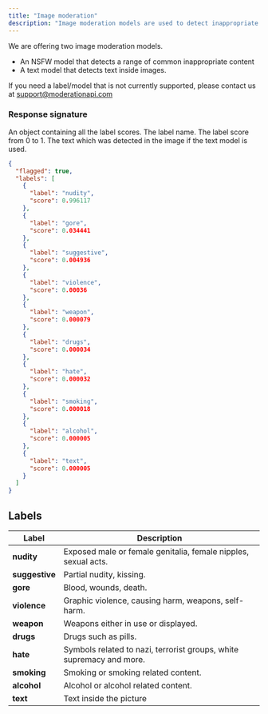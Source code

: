 ```yaml
---
title: "Image moderation"
description: "Image moderation models are used to detect inappropriate content in images."
---
```


We are offering two image moderation models.

- An NSFW model that detects a range of common inappropriate content
- A text model that detects text inside images.

<Note>

If you need a label/model that is not currently supported, please contact us at
support@moderationapi.com

</Note>

### Response signature

<ResponseField name="flagged" type="boolean" required></ResponseField>
<ResponseField name="labels" type="array" required>
  An object containing all the label scores.
  <Expandable title="properties">
    <ResponseField name="label" type="string" required>
      The label name.
    </ResponseField>
    <ResponseField name="score" type="number" required>
      The label score from 0 to 1.
    </ResponseField>
  </Expandable>
</ResponseField>
<ResponseField name="texts" type="string[]">
  The text which was detected in the image if the text model is used.
</ResponseField>

```json Image Moderation Response Example:
{
  "flagged": true,
  "labels": [
    {
      "label": "nudity",
      "score": 0.996117
    },
    {
      "label": "gore",
      "score": 0.034441
    },
    {
      "label": "suggestive",
      "score": 0.004936
    },
    {
      "label": "violence",
      "score": 0.00036
    },
    {
      "label": "weapon",
      "score": 0.000079
    },
    {
      "label": "drugs",
      "score": 0.000034
    },
    {
      "label": "hate",
      "score": 0.000032
    },
    {
      "label": "smoking",
      "score": 0.000018
    },
    {
      "label": "alcohol",
      "score": 0.000005
    },
    {
      "label": "text",
      "score": 0.000005
    }
  ]
}
```

## Labels

| Label          | Description                                                          |
| -------------- | -------------------------------------------------------------------- |
| **nudity**     | Exposed male or female genitalia, female nipples, sexual acts.       |
| **suggestive** | Partial nudity, kissing.                                             |
| **gore**       | Blood, wounds, death.                                                |
| **violence**   | Graphic violence, causing harm, weapons, self-harm.                  |
| **weapon**     | Weapons either in use or displayed.                                  |
| **drugs**      | Drugs such as pills.                                                 |
| **hate**       | Symbols related to nazi, terrorist groups, white supremacy and more. |
| **smoking**    | Smoking or smoking related content.                                  |
| **alcohol**    | Alcohol or alcohol related content.                                  |
| **text**       | Text inside the picture                                              |
